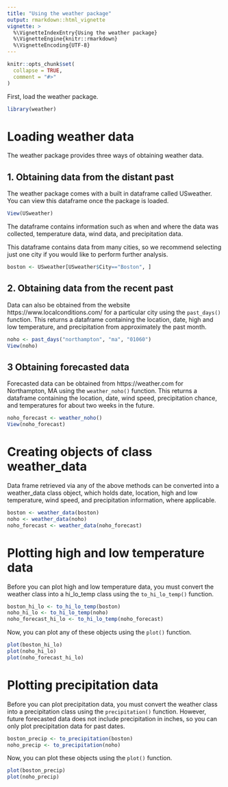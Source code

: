 ```yaml
---
title: "Using the weather package"
output: rmarkdown::html_vignette
vignette: >
  %\VignetteIndexEntry{Using the weather package}
  %\VignetteEngine{knitr::rmarkdown}
  %\VignetteEncoding{UTF-8}
---
```


```r
knitr::opts_chunk$set(
  collapse = TRUE,
  comment = "#>"
)
```

First, load the weather package.

```r
library(weather)
```

# Loading weather data

The weather package provides three ways of obtaining weather data.

## 1. Obtaining data from the distant past

The weather package comes with a built in dataframe called USweather. You can view this dataframe once the package is loaded.

```r
View(USweather)
```

The dataframe contains information such as when and where the data was collected, temperature data, wind data, and precipitation data.

This dataframe contains data from many cities, so we recommend selecting just one city if you would like to perform further analysis. 

```r
boston <- USweather[USweather$City=="Boston", ]
```

## 2. Obtaining data from the recent past

Data can also be obtained from the website https://www.localconditions.com/ for a particular city using the `past_days()` function. This returns a dataframe containing the location, date, high and low temperature, and precipitation from approximately the past month.

```r
noho <- past_days("northampton", "ma", "01060")
View(noho)
```

## 3 Obtaining forecasted data

Forecasted data can be obtained from https://weather.com for Northampton, MA using the `weather_noho()` function. This returns a dataframe containing the location, date, wind speed, precipitation chance, and temperatures for about two weeks in the future.

```r
noho_forecast <- weather_noho()
View(noho_forecast)
```

# Creating objects of class weather_data

Data frame retrieved via any of the above methods can be converted into a weather_data class object, which holds date, location, high and low temperature, wind speed, and precipitation information, where applicable.

```r
boston <- weather_data(boston)
noho <- weather_data(noho)
noho_forecast <- weather_data(noho_forecast)
```

# Plotting high and low temperature data

Before you can plot high and low temperature data, you must convert the weather class into a hi_lo_temp class using the `to_hi_lo_temp()` function. 

```r
boston_hi_lo <- to_hi_lo_temp(boston)
noho_hi_lo <- to_hi_lo_temp(noho)
noho_forecast_hi_lo <- to_hi_lo_temp(noho_forecast)
```

Now, you can plot any of these objects using the `plot()` function.

```r
plot(boston_hi_lo)
plot(noho_hi_lo)
plot(noho_forecast_hi_lo)
```

# Plotting precipitation data

Before you can plot precipitation data, you must convert the weather class into a precipitation class using the `precipitation()` function. However, future forecasted data does not include precipitation in inches, so you can only plot precipitation data for past dates.

```r
boston_precip <- to_precipitation(boston)
noho_precip <- to_precipitation(noho)
```

Now, you can plot these objects using the `plot()` function.

```r
plot(boston_precip)
plot(noho_precip)
```
